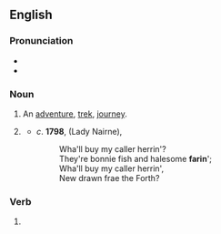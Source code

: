 ==English==

===Pronunciation===
* {{homophones|en|fairing}}
* {{rhymes|en|ɛəɹɪŋ}}

===Noun===
{{en-noun}}

# An [[adventure]], [[trek]], [[journey]].
# {{lb|en|Scotland|obsolete}} {{alt form|en|fairing}} {{qual|something edible; fare}}
#* ''c''. '''1798''', {{w|Carolina Oliphant}} (Lady Nairne), ''{{w|Caller Herrin'}}''
#*: Wha'll buy my caller herrin'?<br>They're bonnie fish and halesome '''farin'''';<br>Wha'll buy my caller herrin',<br>New drawn frae the Forth?

===Verb===
{{head|en|verb form}}

# {{present participle of|en|fare|nocat=1}}